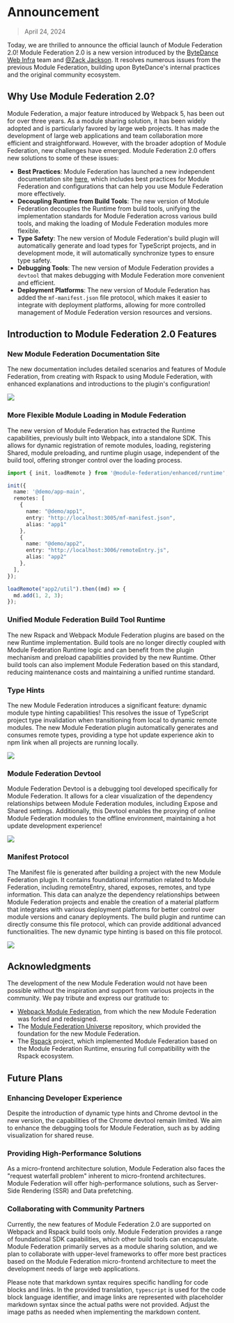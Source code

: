 # Announcement

> April 24, 2024

Today, we are thrilled to announce the official launch of Module Federation 2.0! Module Federation 2.0 is a new version introduced by the [ByteDance Web Infra](https://github.com/web-infra-dev) team and [@Zack Jackson](https://github.com/ScriptedAlchemy). It resolves numerous issues from the previous Module Federation, building upon ByteDance's internal practices and the original community ecosystem.



<AnnouncementVideo customWidthScale={0.5} />

## Why Use Module Federation 2.0?

Module Federation, a major feature introduced by Webpack 5, has been out for over three years. As a module sharing solution, it has been widely adopted and is particularly favored by large web projects. It has made the development of large web applications and team collaboration more efficient and straightforward. However, with the broader adoption of Module Federation, new challenges have emerged. Module Federation 2.0 offers new solutions to some of these issues:

- **Best Practices**: Module Federation has launched a new independent documentation site [here](https://module-federation.io/), which includes best practices for Module Federation and configurations that can help you use Module Federation more effectively.
- **Decoupling Runtime from Build Tools**: The new version of Module Federation decouples the Runtime from build tools, unifying the implementation standards for Module Federation across various build tools, and making the loading of Module Federation modules more flexible.
- **Type Safety**: The new version of Module Federation's build plugin will automatically generate and load types for TypeScript projects, and in development mode, it will automatically synchronize types to ensure type safety.
- **Debugging Tools**: The new version of Module Federation provides a `devtool` that makes debugging with Module Federation more convenient and efficient.
- **Deployment Platforms**: The new version of Module Federation has added the `mf-manifest.json` file protocol, which makes it easier to integrate with deployment platforms, allowing for more controlled management of Module Federation version resources and versions.


## Introduction to Module Federation 2.0 Features

### New Module Federation Documentation Site

The new documentation includes detailed scenarios and features of Module Federation, from creating with Rspack to using Module Federation, with enhanced explanations and introductions to the plugin's configuration!

![](@public/blog/announcement/module-federation-doc.png)

### More Flexible Module Loading in Module Federation

The new version of Module Federation has extracted the Runtime capabilities, previously built into Webpack, into a standalone SDK. This allows for dynamic registration of remote modules, loading, registering Shared, module preloading, and runtime plugin usage, independent of the build tool, offering stronger control over the loading process.

```typescript
import { init, loadRemote } from '@module-federation/enhanced/runtime';

init({
  name: '@demo/app-main',
  remotes: [
    {
      name: "@demo/app1",
      entry: "http://localhost:3005/mf-manifest.json",
      alias: "app1"
    },
    {
      name: "@demo/app2",
      entry: "http://localhost:3006/remoteEntry.js",
      alias: "app2"
    },
  ],
});

loadRemote("app2/util").then((md) => {
  md.add(1, 2, 3);
});
```

### Unified Module Federation Build Tool Runtime

The new Rspack and Webpack Module Federation plugins are based on the new Runtime implementation. Build tools are no longer directly coupled with Module Federation Runtime logic and can benefit from the plugin mechanism and preload capabilities provided by the new Runtime. Other build tools can also implement Module Federation based on this standard, reducing maintenance costs and maintaining a unified runtime standard.

### Type Hints

The new Module Federation introduces a significant feature: dynamic module type hinting capabilities! This resolves the issue of TypeScript project type invalidation when transitioning from local to dynamic remote modules. The new Module Federation plugin automatically generates and consumes remote types, providing a type hot update experience akin to npm link when all projects are running locally.

![](https://module-federation-assest.netlify.app/document/announcement/blog/announcement/demo-type-hint.gif)

### Module Federation Devtool

Module Federation Devtool is a debugging tool developed specifically for Module Federation. It allows for a clear visualization of the dependency relationships between Module Federation modules, including Expose and Shared settings. Additionally, this Devtool enables the proxying of online Module Federation modules to the offline environment, maintaining a hot update development experience!

![](https://module-federation-assest.netlify.app/document/announcement/blog/announcement/chrome-devtool-display.gif)

### Manifest Protocol

The Manifest file is generated after building a project with the new Module Federation plugin. It contains foundational information related to Module Federation, including remoteEntry, shared, exposes, remotes, and type information. This data can analyze the dependency relationships between Module Federation projects and enable the creation of a material platform that integrates with various deployment platforms for better control over module versions and canary deployments. The build plugin and runtime can directly consume this file protocol, which can provide additional advanced functionalities. The new dynamic type hinting is based on this file protocol.

![](https://module-federation-assest.netlify.app/document/announcement/blog/announcement/manifest-file.gif)

## Acknowledgments

The development of the new Module Federation would not have been possible without the inspiration and support from various projects in the community. We pay tribute and express our gratitude to:

- [Webpack Module Federation](https://webpack.js.org/concepts/module-federation/), from which the new Module Federation was forked and redesigned.
- The [Module Federation Universe](https://github.com/module-federation/core) repository, which provided the foundation for the new Module Federation.
- The [Rspack](https://github.com/web-infra-dev/rspack) project, which implemented Module Federation based on the Module Federation Runtime, ensuring full compatibility with the Rspack ecosystem.

## Future Plans

### Enhancing Developer Experience

Despite the introduction of dynamic type hints and Chrome devtool in the new version, the capabilities of the Chrome devtool remain limited. We aim to enhance the debugging tools for Module Federation, such as by adding visualization for shared reuse.

### Providing High-Performance Solutions

As a micro-frontend architecture solution, Module Federation also faces the "request waterfall problem" inherent to micro-frontend architectures. Module Federation will offer high-performance solutions, such as Server-Side Rendering (SSR) and Data prefetching.

### Collaborating with Community Partners

Currently, the new features of Module Federation 2.0 are supported on Webpack and Rspack build tools only. Module Federation provides a range of foundational SDK capabilities, which other build tools can encapsulate. Module Federation primarily serves as a module sharing solution, and we plan to collaborate with upper-level frameworks to offer more best practices based on the Module Federation micro-frontend architecture to meet the development needs of large web applications.


Please note that markdown syntax requires specific handling for code blocks and links. In the provided translation, `typescript` is used for the code block language identifier, and image links are represented with placeholder markdown syntax since the actual paths were not provided. Adjust the image paths as needed when implementing the markdown content.

